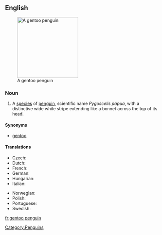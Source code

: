 ==English==
{{wikipedia}}
[[Image:Pygoscelis papua.jpg|200px|thumb|right|A gentoo penguin]]

===Noun===
{{en-noun|sg=[[gentoo]] [[penguin]]}}

# A [[species]] of [[penguin]], scientific name ''Pygoscelis papua'', with a distinctive wide white stripe extending like a bonnet across the top of its head. 

====Synonyms====
*[[gentoo]]

====Translations====
{{trans-top|Penguin}}
* Czech: {{t|cs|tučňák oslí}}
* Dutch: {{t|nl|ezelspinguïn}}
* French: {{t|fr|manchot papou|m}}
* German: {{t|fr|Eselspinguin|m}}
* Hungarian: {{t-|hu|szamárpingvin}}
* Italian: {{t|it|pinguino papua|m}}
{{trans-mid}}
* Norwegian: {{t|no|bøylepingvin}}
* Polish: {{t|pl|pingwin białobrewy}}
* Portuguese: {{t|pt|pinguim-gentoo}}
* Swedish: {{t|sv|åsnepingvin}}
{{trans-bottom}}

[[Category:Penguins]]

[[fr:gentoo penguin]]